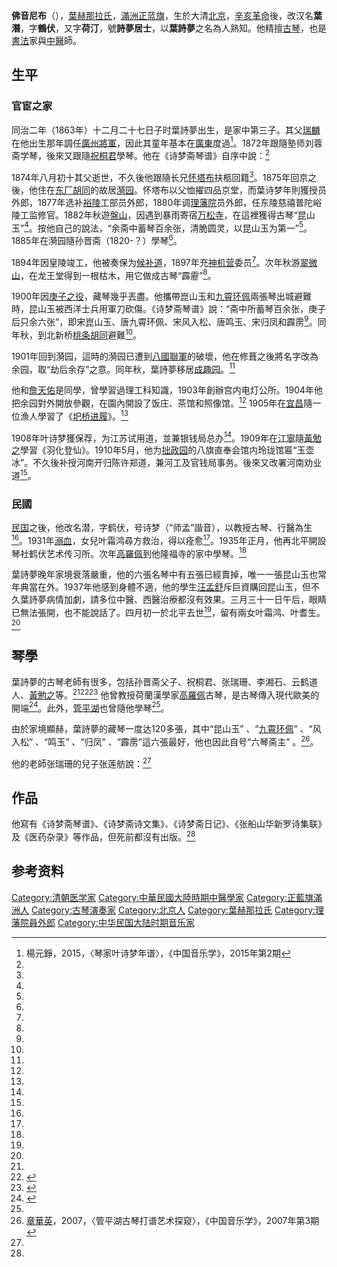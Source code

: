 '''佛音尼布'''（{{bd|1863年||1937年||}}），[[葉赫那拉氏|葉赫那拉氏]]，[[滿族|滿洲]][[正蓝旗|正蓝旗]]，生於大清[[北京|北京]]，[[辛亥革命|辛亥革命]]後，改汉名'''葉潛'''，字'''鶴伏'''，又字'''荷汀'''，號'''詩夢居士'''，以'''葉詩夢'''之名為人熟知。他精擅[[古琴|古琴]]，也是[[書法|書法]]家與[[中醫|中醫]]師。

==生平==

===官宦之家===
同治二年（1863年）十二月二十七日子时葉詩夢出生，是家中第三子。其父[[瑞麟|瑞麟]]在他出生那年調任[[廣州將軍|廣州將軍]]，因此其童年基本在[[廣東|廣東]]度過<ref name="楊">楊元錚，2015，〈琴家叶诗梦年谱〉，《中国音乐学》，2015年第2期</ref>{{rp|35}}。1872年跟隨塾师刘蓉斋学琴，後來又跟隨[[祝桐君|祝桐君]]學琴。他在《诗梦斋琴谱》自序中說：<ref name="楊"/>{{rp|36}}{{cquote|余幼时从刘蓉斋先生读书于粤东观音山之阳，课余先生授以指法，初学《[[良宵引|良宵引]]》、《[[梧葉舞秋風|梧叶]]》二曲为入门。后祝桐君来粤，闻之所论音律精邃，昭若发蒙，亲授以《[[琴学入门|琴学入门]]》各曲，音律之精，非他谱所能及，从学三年先生归去，然先生之秘法均有心得矣。}}

1874年八月初十其父逝世，不久後他跟隨长兄[[怀塔布|怀塔布]]扶柩回籍<ref name="楊"/>{{rp|36}}。1875年回京之後，他住在[[东厂胡同|东厂胡同]]的故居[[漪园|漪园]]。怀塔布以父恤擢四品京堂，而葉诗梦年則獲授员外郎，1877年选补[[裕陵|裕陵]]工部员外郎，1880年调[[理藩院|理藩院]]员外郎，任东陵慈禧普陀峪陵工监修官。1882年秋遊[[盘山_(天津)|盤山]]，因遇到暴雨寄宿[[万松寺|万松寺]]，在這裡獲得古琴“昆山玉”<ref name="楊"/>{{rp|37}}。按他自己的說法，“余斋中蓄琴百余张，清脆圆灵，以昆山玉为第一”<ref name="楊"/>{{rp|38}}。1885年在漪园隨孙晋斋（1820-？）學琴<ref name="楊"/>{{rp|38}}。

1894年因皇陵竣工，他被奏保为[[候补道|候补道]]，1897年充[[神机营|神机营]]委员<ref name="楊"/>{{rp|38}}。次年秋游[[翠微山|翠微山]]，在龙王堂得到一根枯木，用它做成古琴“霹靂”<ref name="楊"/>{{rp|39}}。

1900年因[[庚子之役|庚子之役]]，藏琴幾乎丟盡。他攜帶崑山玉和[[九霄环佩|九霄环佩]]兩張琴出城避難時，昆山玉被西洋士兵用軍刀砍傷。《诗梦斋琴谱》說：“斋中所蓄琴百余张，庚子后只余六张”，即宋崑山玉、唐九霄环佩、宋风入松、唐鸣玉、宋归凤和霹雳<ref name="楊"/>{{rp|39-40}}。同年秋，到北新桥[[桃条胡同|桃条胡同]]避難<ref name="楊"/>{{rp|40}}。

1901年回到漪园，這時的漪园已遭到[[八國聯軍|八國聯軍]]的破壞，他在修葺之後將名字改為余园，取“劫后余存”之意。同年秋，葉詩夢移居[[成趣园|成趣园]]。<ref name="楊"/>{{rp|41}}

他和[[詹天佑|詹天佑]]是同學，曾學習過理工科知識，1903年創辦宫内电灯公所。1904年他把余园對外開放參觀，在園內開設了饭庄、茶馆和照像馆。<ref name="楊"/>{{rp|41}}
1905年在[[宜昌|宜昌]]隨一位漁人學習了《[[圯桥进履|圯桥进履]]》。<ref name="楊"/>{{rp|41}}

1908年叶诗梦獲保荐，为江苏试用道，並兼银钱局总办<ref name="楊"/>{{rp|42}}。1909年在[[江寧|江寧]]隨[[黃勉之|黃勉之]]學習《羽化登仙》。1910年5月，他为[[拙政园|拙政园]]的八旗直奉会馆内玲珑馆匾“玉壶冰”。不久後补授河南开归陈许郑道，兼河工及官钱局事务。後來又改署河南劝业道<ref name="楊"/>{{rp|43}}。

===民國===

[[中華民國|民国]]之後，他改名潜，字鹤伏，号诗梦（“师孟”諧音），以教授古琴、行醫為生<ref name="楊"/>{{rp|43}}。1931年[[溺血|溺血]]，女兒叶霜鸿尋方救治，得以痊愈<ref name="楊"/>{{rp|44}}。1935年正月，他再北平開設琴社鹤伏艺术传习所。次年[[高羅佩|高羅佩]]到他隆福寺的家中學琴。<ref name="楊"/>{{rp|44}}

葉詩夢晚年家境衰落嚴重，他的六張名琴中有五張已經賣掉，唯一一張昆山玉也常年典當在外。1937年他感到身體不適，他的學生[[汪孟舒|汪孟舒]]斥巨資購回昆山玉，但不久葉詩夢病情加劇，請多位中醫、西醫治療都沒有效果。三月三十一日午后，眼睛已無法張開，也不能說話了。四月初一於北平去世<ref name="章"/>，留有兩女叶霜鸿、叶耆生。<ref name="楊"/>{{rp|45}}

==琴學==

葉詩夢的古琴老師有很多，包括孙晋斋父子、祝桐君、张瑞珊、李湘石、云鹤道人、[[黃勉之|黃勉之]]等。<ref name="楊"/>{{rp|42}}<ref name="興辦">{{Cite journal|title=〈黄勉之兴办“金陵琴社”〉|author=|url=http://cnki.sris.com.tw/kcms/detail/detail.aspx?QueryID=1&CurRec=2&DbCode=CJFD&dbname=CJFD9093&filename=NJBY199003013|journal=《南京藝術學院學報》|issue=3|year=1990|page=51|access-date=2021-09-18|archive-date=2021-09-15|archive-url=https://web.archive.org/web/20210915104512/http://cnki.sris.com.tw/kcms/detail/detail.aspx?QueryID=1&CurRec=2&DbCode=CJFD&dbname=CJFD9093&filename=NJBY199003013|dead-url=no}}</ref><ref name="巨擘">{{cite journal |author1=吳叶 |title=〈巨擘遗规 ——黄勉之古琴演奏特点初探〉 |journal=《中國音樂學》 |date=2014 |issue=4 |pages=115-116 |url=http://cnki.sris.com.tw/kcms/detail/detail.aspx?QueryID=3&CurRec=8&DbCode=CJFD&dbname=CJFD2014&filename=ZYYX201404020 |access-date=2021-09-18 |archive-date=2021-11-25 |archive-url=https://web.archive.org/web/20211125040157/http://cnki.sris.com.tw/kcms/detail/detail.aspx?QueryID=3&CurRec=8&DbCode=CJFD&dbname=CJFD2014&filename=ZYYX201404020 |dead-url=no }}</ref>
他曾教授荷蘭漢學家[[高羅佩|高羅佩]]古琴，是古琴傳入現代歐美的開端<ref>{{Cite web |url=http://big5.china.com.cn/culture/txt/2010-02/05/content_19373897.htm |title=中国网：古琴音樂在歐美的傳播 |access-date=2012-03-10 |archive-date=2019-07-19 |archive-url=https://web.archive.org/web/20190719205538/http://big5.china.com.cn/culture/txt/2010-02/05/content_19373897.htm |dead-url=no }}</ref>。此外，[[管平湖|管平湖]]也曾隨他學琴<ref name="章"/>{{rp|96}}。

由於家境顯赫，葉詩夢的藏琴一度达120多張，其中“昆山玉” 、“[[九霄环佩|九霄环佩]]” 、“风入松” 、“鸣玉” 、“归凤” 、“霹雳”這六張最好，他也因此自号“六琴斋主” 。<ref name="章">[[章華英|章華英]]，2007，〈管平湖古琴打谱艺术探窥〉，《中国音乐学》，2007年第3期</ref>{{rp|96}}。

他的老師张瑞珊的兒子张莲舫說：<ref name="楊"/>{{rp|39}}{{cquote|佛荷汀先生看琴，必选岳山低，先试三、四徽，弹弦不抗指者，然后评其音，否则便不弹试矣。盖佳琴轻松灵活，弹时不抗指不费力。若岳山虽低，但六徽抗指，亦非佳制。}}

==作品==

他寫有《诗梦斋琴谱》、《诗梦斋诗文集》、《诗梦斋日记》、《张船山华新罗诗集联》及《医药杂录》等作品，但死前都沒有出版。<ref name="楊"/>{{rp|45}}

==参考资料==

{{reflist}}

{{Authority control}}
{{DEFAULTSORT:Y}}
[[Category:清朝医学家|Category:清朝医学家]]
[[Category:中華民國大陸時期中醫學家|Category:中華民國大陸時期中醫學家]]
[[Category:正藍旗滿洲人|Category:正藍旗滿洲人]]
[[Category:古琴演奏家|Category:古琴演奏家]]
[[Category:北京人|Category:北京人]]
[[Category:葉赫那拉氏|Category:葉赫那拉氏]]
[[Category:理藩院員外郎|Category:理藩院員外郎]]
[[Category:中华民国大陆时期音乐家|Category:中华民国大陆时期音乐家]]